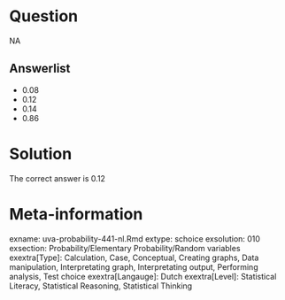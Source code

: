 Question
========

NA

Answerlist
----------
* 0.08
* 0.12
* 0.14
* 0.86

Solution
========

The correct answer is  0.12 

Meta-information
================
exname: uva-probability-441-nl.Rmd 
extype: schoice 
exsolution: 010 
exsection: Probability/Elementary Probability/Random variables
exextra[Type]: Calculation, Case, Conceptual, Creating graphs, Data manipulation, Interpretating graph, Interpretating output, Performing analysis, Test choice 
exextra[Langauge]: Dutch 
exextra[Level]: Statistical Literacy, Statistical Reasoning, Statistical Thinking 
